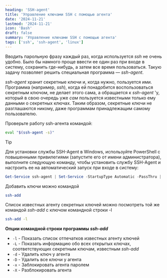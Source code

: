 ```yaml
---
heading: 'SSH-agent'
title: 'Управление ключами SSH с помощью агента'
date: '2024-11-21'
lastmod: '2024-11-21'
icon: 'Bash'
draft: false
summary: 'Управление ключами SSH с помощью агента'
tags: ['ssh', 'ssh-agent', 'linux']
---
```


Вводить парольную фразу каждый раз, когда используется *ssh* не очень удобно. Было бы намного проще ввести ее один раз при входе в систему, сохранить где-нибудь, а затем все время пользоваться. Такую задачу позволяет решить специальная программа — *ssh-agent*.

*ssh-agent* хранит секретные ключи и, когда нужно, пользуется ими. Программа (например, *ssh*), когда ей понадобится воспользоваться секретным ключом, не делает этого сама, а обращается к *ssh-agent* 'у, который в свою очередь уже *сам* пользуется известными только ему данными о секретных ключах. Таким образом, секретные ключи не разглашаются никому, даже программам принадлежащим самому пользователю.

Проверьте работу ssh-агента командой:

```bash
eval "$(ssh-agent -s)"
```

> [!tip]
> Для установки службы SSH-Agent в Windows, используйте PowerShell с повышенными привилегиями (запустите его от имени администратора), выполните следующую команду, чтобы установить службу SSH-Agent и настроить ее на автоматический запуск при входе в систему:

```powershell
Get-Service ssh-agent | Set-Service -StartupType Automatic -PassThru | Start-Service
```

Добавить ключи можно командой

```bash
ssh-add
```

Список известных агенту секретных ключей можно посмотреть той же командой *ssh-add* с ключом командной строки -l

```bash
ssh-add -l
```

**Опции командной строки программы *ssh-add***

- `-l` - Показать список отпечатков известных агенту ключей
- `-L` - Показать информацию обо всех открытых ключах, соответствующих секретным ключам, известным *ssh-add*
- `-d` - Удалить ключ у агента
- `-D` - Удалить все ключи у агента
- `-x` - Заблокировать агента паролем
- `-X` - Разблокировать агента
